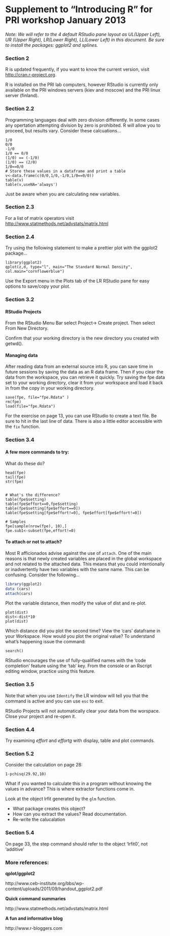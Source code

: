 Supplement to "Introducing R" for PRI workshop January 2013 
===========================================================
*Note: We will refer to the 4 default RStudio pane layout as UL(Upper Left), UR (Upper Right), LR(Lower Right), LL(Lower Left) in this document.  Be sure to install the packages: ggplot2 and splines.*

### Section 2
R is updated frequently, if you want to know the current version, visit [http://cran.r-project.org](http://cran.r-project.org).   

R is installed on the PRI lab computers, however RStudio is currently only available on the PRI windows servers (kiev and moscow) and the PRI linux server (finland). 

### Section 2.2
Programming languages deal with zero division differently.  In some cases any opertation attempting division by zero is prohibited.  R will allow you to proceed, but results vary.  Consider these calcuations...
```
1/0
0/0
-1/0
1/0 == 0/0
(1/0) == (-1/0)
(1/0) == (2/0)
1/0==0/0
# Store these values in a dataframe and print a table
v<-data.frame(c(0/0,1/0,-1/0,1/0==0/0))
table(v)
table(v,useNA='always')
```
Just be aware when you are calculating new variables.

### Section 2.3
For a list of matrix operators visit [http://www.statmethods.net/advstats/matrix.html](http://www.statmethods.net/advstats/matrix.html)

### Section 2.4
Try using the following statement to make a prettier plot with the ggplot2 package...
```
library(ggplot2)
qplot(z,d, type="l", main="The Standard Normal Density", col.main="cornflowerblue")
```
Use the Export menu in the Plots tab of the LR RStudio pane for easy options to save/copy your plot.

### Section 3.2 

#### RStudio Projects

From the RStudio Menu Bar select Project-> Create project. Then select From New Directory.  

Confirm that your working directory is the new directory you created with getwd().

#### Managing data
After reading data from an external source into R, you can save time in future sessions by saving the data as an R data frame.   Then if you clear the data from the workspace, you can retrieve it quickly.   Try saving the fpe data set to your working directory, clear it from your workspace and load it back in from the copy in your working directory.

```
save(fpe, file="fpe.Rdata" )
rm(fpe)
load(file="fpe.Rdata")
```
For the exercise on page 13, you can use RStudio to create a text file.  Be sure to hit <return> in the last line of data. There is also a little editor accessible with the `fix` function.


### Section 3.4

#### A few more commands to try:
What do these do?

```
head(fpe)
tail(fpe)
str(fpe)


# What's the difference?
table(fpe$setting)
table(fpe$effort==0,fpe$setting)
table(fpe$setting[fpe$effort==0])
table(fpe$setting[fpe$effort!=0], fpe$effort[fpe$effort!=0])

# Samples
fpe[sample(nrow(fpe), 10),]
fpe.sub1<-subset(fpe,effort!=0)
```

#### To attach or not to attach?
Most R afficionados advise against the use of `attach`.  One of the main reasons is that newly created variables are placed in the global workspace and not related to the attached data.  This means that you could intentionally or inadvertently have two variables with the same name.  This can be confusing.  Consider the following...

```r
library(ggplot2)
data (cars)
attach(cars)
```
Plot the variable distance, then modify the value of dist and re-plot.

```
plot(dist)
dist<-dist*10
plot(dist) 
```

Which distance did you plot the second time?  View the 'cars' dataframe in your Workspace.  How would you plot the original value?   To understand what's happening issue the command:

```
search()
```
RStudio encourages the use of fully-qualified names with the 'code completion' feature using the 'tab' key.   From the console or an Rscript editing window, practice using this feature.  


### Section 3.5
Note that when you use `Identify` the LR window will tell you that the command is active and you can use `esc` to exit.

RStudio Projects will not automatically clear your data from the worspace.   Close your project and re-open it. 

### Section 4.4
Try examining *effort* and *effortg* with display, table and plot commands.   

### Section 5.2

Consider the calculation on page 28:
```
1-pchisq(29.92,10)
```

What if you wanted to calculate this in a program without knowing the values in advance?   This is where extractor functions come in.

Look at the object lrfit generated by the `glm` function.  

* What package creates this object?  
* How can you extract the values?  Read documentation.
* Re-write the calucalation

<!--  1-pchisq(deviance(lrfit), df.residual(lrfit)) -->

### Section 5.4
On page 33, the step command should refer to the object 'lrfit0', not 'additive'

### More references:

__qplot/ggplot2__

http://www.ceb-institute.org/bbs/wp-content/uploads/2011/09/handout_ggplot2.pdf

__Quick command summaries__

http://www.statmethods.net/advstats/matrix.html

__A fun and informative blog__

http://www.r-bloggers.com
